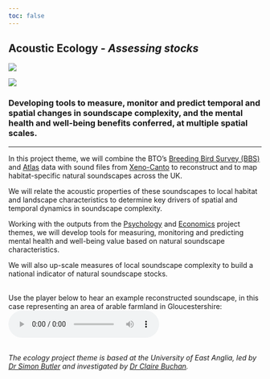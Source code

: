 ```yaml
---
toc: false
---
```


::: {.grid}

::: {.g-col-8}

# Acoustic Ecology - *Assessing stocks*

:::

::: {.g-col-4}

::: dark-mode
![](images/UEA%20Reverse%20Horizontal%20Logo_Blue%20Glint_PNG_RGB_N_A_41871.png)
:::
::: light-mode
![](images/UEA%20Horizontal%20Logo_Blue%20Glint_PNG_RGB_N_A_41847.png)
:::

:::

:::

### Developing tools to measure, monitor and predict temporal and spatial changes in soundscape complexity, and the mental health and well-being benefits conferred, at multiple spatial scales.
<hr />

In this project theme, we will combine the BTO’s [Breeding Bird Survey (BBS)](https://www.bto.org/our-science/projects/breeding-bird-survey) and [Atlas](https://www.bto.org/our-science/projects/birdatlas) data with sound files from [Xeno-Canto](https://xeno-canto.org/) to reconstruct and to map habitat-specific natural soundscapes across the UK.

We will relate the acoustic properties of these soundscapes to local habitat and landscape characteristics to determine key drivers of spatial and temporal dynamics in soundscape complexity.

Working with the outputs from the [Psychology](surrey.qmd) and [Economics](gla.qmd) project themes, we will develop tools for measuring, monitoring and predicting mental health and well-being value based on natural soundscape characteristics.

We will also up-scale measures of local soundscape complexity to build a national indicator of natural soundscape stocks.

<br />
Use the player below to hear an example reconstructed soundscape, in this case representing an area of arable farmland in Gloucestershire:
<br />
<audio controls src="audio/SP1114_Farmland_arable_2019.mp3"></audio>

<br />
*The ecology project theme is based at the University of East Anglia, led by [Dr Simon Butler](researchstaff.qmd#sec-eco) and investigated by [Dr Claire Buchan](researchstaff.qmd#sec-eco).*
